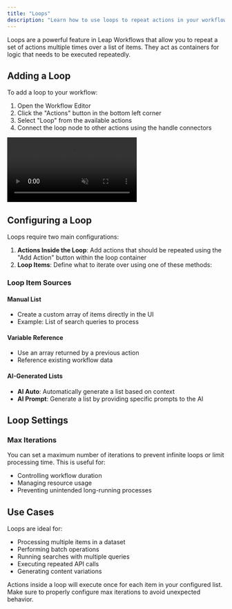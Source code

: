 ```yaml
---
title: "Loops"
description: "Learn how to use loops to repeat actions in your workflow"
---
```


Loops are a powerful feature in Leap Workflows that allow you to repeat a set of actions multiple times over a list of items. They act as containers for logic that needs to be executed repeatedly.

## Adding a Loop

To add a loop to your workflow:

1. Open the Workflow Editor
2. Click the "Actions" button in the bottom left corner
3. Select "Loop" from the available actions
4. Connect the loop node to other actions using the handle connectors

<Frame>
  <video
    autoPlay
    muted
    loop
    playsInline
    className="w-full"
    src="https://storage.cloud.google.com/leap-docs/loops.mp4"
  ></video>
</Frame>

## Configuring a Loop

Loops require two main configurations:

1. **Actions Inside the Loop**: Add actions that should be repeated using the "Add Action" button within the loop container
2. **Loop Items**: Define what to iterate over using one of these methods:

### Loop Item Sources

#### Manual List

- Create a custom array of items directly in the UI
- Example: List of search queries to process

#### Variable Reference

- Use an array returned by a previous action
- Reference existing workflow data

#### AI-Generated Lists

- **AI Auto**: Automatically generate a list based on context
- **AI Prompt**: Generate a list by providing specific prompts to the AI

## Loop Settings

### Max Iterations

You can set a maximum number of iterations to prevent infinite loops or limit processing time. This is useful for:

- Controlling workflow duration
- Managing resource usage
- Preventing unintended long-running processes

## Use Cases

Loops are ideal for:

- Processing multiple items in a dataset
- Performing batch operations
- Running searches with multiple queries
- Executing repeated API calls
- Generating content variations

<Info>
  Actions inside a loop will execute once for each item in your configured list.
  Make sure to properly configure max iterations to avoid unexpected behavior.
</Info>
